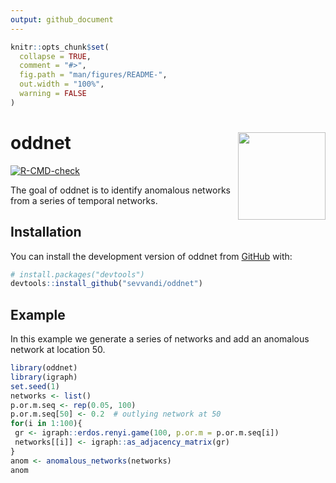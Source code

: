 ```yaml
---
output: github_document
---
```


<!-- README.md is generated from README.Rmd. Please edit that file -->

```r
knitr::opts_chunk$set(
  collapse = TRUE,
  comment = "#>",
  fig.path = "man/figures/README-",
  out.width = "100%",
  warning = FALSE
)
```

# oddnet <img src="man/figures/oddnet.png" width = 140 align="right" />

<!-- badges: start -->
  [![R-CMD-check](https://github.com/sevvandi/oddnet/workflows/R-CMD-check/badge.svg)](https://github.com/sevvandi/oddnet/actions)
  <!-- badges: end -->

The goal of oddnet is to identify anomalous networks from a series of temporal networks.

## Installation

You can install the development version of oddnet from [GitHub](https://github.com/) with:

``` r
# install.packages("devtools")
devtools::install_github("sevvandi/oddnet")
```

## Example

In this example we generate a series of networks and add an anomalous network at location 50.

```r
library(oddnet)
library(igraph)
set.seed(1)
networks <- list()
p.or.m.seq <- rep(0.05, 100)
p.or.m.seq[50] <- 0.2  # outlying network at 50
for(i in 1:100){
 gr <- igraph::erdos.renyi.game(100, p.or.m = p.or.m.seq[i])
 networks[[i]] <- igraph::as_adjacency_matrix(gr)
}
anom <- anomalous_networks(networks)
anom
```
